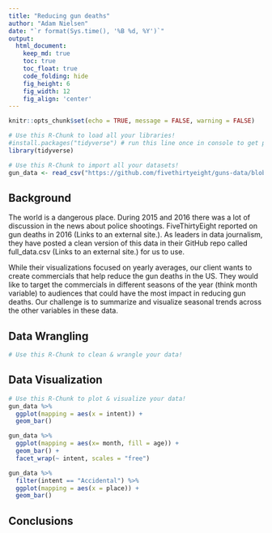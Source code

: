 ```yaml
---
title: "Reducing gun deaths"
author: "Adam Nielsen"
date: "`r format(Sys.time(), '%B %d, %Y')`"
output:
  html_document:  
    keep_md: true
    toc: true
    toc_float: true
    code_folding: hide
    fig_height: 6
    fig_width: 12
    fig_align: 'center'
---
```


```r
knitr::opts_chunk$set(echo = TRUE, message = FALSE, warning = FALSE)
```

```r
# Use this R-Chunk to load all your libraries!
#install.packages("tidyverse") # run this line once in console to get package
library(tidyverse)

```

```r
# Use this R-Chunk to import all your datasets!
gun_data <- read_csv("https://github.com/fivethirtyeight/guns-data/blob/master/full_data.csv?raw=true")
```

## Background

The world is a dangerous place. During 2015 and 2016 there was a lot of discussion in the news about police shootings. FiveThirtyEight reported on gun deaths in 2016 (Links to an external site.). As leaders in data journalism, they have posted a clean version of this data in their GitHub repo called full_data.csv (Links to an external site.) for us to use.

While their visualizations focused on yearly averages, our client wants to create commercials that help reduce the gun deaths in the US. They would like to target the commercials in different seasons of the year (think month variable) to audiences that could have the most impact in reducing gun deaths. Our challenge is to summarize and visualize seasonal trends across the other variables in these data.

## Data Wrangling

```r
# Use this R-Chunk to clean & wrangle your data!

```

## Data Visualization

```r
# Use this R-Chunk to plot & visualize your data!
gun_data %>%
  ggplot(mapping = aes(x = intent)) +
  geom_bar()

gun_data %>%
  ggplot(mapping = aes(x= month, fill = age)) +
  geom_bar() +
  facet_wrap(~ intent, scales = "free") 

gun_data %>%
  filter(intent == "Accidental") %>%
  ggplot(mapping = aes(x = place)) +
  geom_bar()
```

## Conclusions
